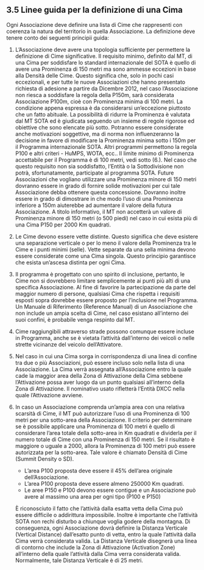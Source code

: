 ## 3.5 Linee guida per la definizione di una Cima

Ogni Associazione deve definire una lista di Cime che rappresenti con coerenza la natura del territorio in quella Associazione.
La definizione deve tenere conto dei seguenti principii guida:

1. L'Associazione deve avere una topologia sufficiente per permettere la definizione di Cime significative. Il requisito minimo, definito dal MT, di una Cima per soddisfare lo standard internazionale del SOTA è quello di avere una Prominenza di 150 metri ma sono ammesse eccezioni in base alla Densità delle Cime. Questo significa che, solo in pochi casi eccezionali, e per tutte le nuove Associazioni che hanno presentato richiesta di adesione a partire da Dicembre 2012, nel caso l'Associazione non riesca a soddisfare la regola della P150m, sarà considerata Associazione P100m, cioè con Prominenza minima di 100 metri. La condizione appena espressa è da considerarsi un'eccezione piuttosto che un fatto abituale. La possibilità di ridurre la Prominenza è valutata dal MT SOTA ed è giudicata seguendo un insieme di regole rigorose ed obiettive che sono elencate più sotto. Potranno essere considerate anche motivazioni soggettive, ma di norma non influenzeranno la decisione in favore di modificare la Prominenza minima sotto i 150m per il Programma internazionale SOTA. Altri programmi permettono la regola P100 e altri criteri - HuMPS, WOTA, ecc..
Il limite minimo di Prominenza accettabile per il Programma è di 100 metri, vedi sotto (6.). Nel caso che questo requisito non sia soddisfatto, l'Entità o la Sottodivisione non potrà, sfortunatamente,  participate al programma SOTA. Future Associazioni che vogliano utilizzare una Prominenza minore di 150 metri dovranno essere in grado di fornire solide motivazioni per cui tale Associazione debba ottenere questa concessione. Dovranno inoltre essere in grado di dimostrare in che modo l'uso di una Prominenza inferiore a 150m aiuterebbe ad aumentare il valore della futura Associazione. A titolo informativo, il MT non accetterà un valore di Prominenza minore di 150 metri (o 500 piedi) nel caso in cui esista più di una Cima P150 per 2000 Km quadrati.

2. Le Cime devono essere vette distinte. Questo significa che deve esistere una separazione verticale o per lo meno il valore della Prominenza tra le Cime e i punti minimi (selle). Vette separate da una sella minima devono essere considerate come una Cima singola. Questo principio garantisce che esista un'ascesa distinta per ogni Cima.

3. Il programma è progettato con uno spirito di inclusione, pertanto, le Cime non si dovrebbero limitare semplicemente ai punti più alti di una specifica Associazione. Al fine di favorire la partecipazione da parte del maggior numero di persone, qualsiasi Cima che rispetta i requisiti esposti sopra dovrebbe essere proposto per l'inclusione nel Programma.
Un Manuale di Riferimento (Reference Manual) di un Associazione che non include un ampia scelta di Cime, nel caso esistano all'interno dei suoi confini, è probabile venga respinto dal MT.

4. Cime raggiungibili attraverso strade possono comunque essere incluse in Programma, anche se è vietata l'attività dall'interno dei veicoli o nelle strette vicinanze del veicolo dell'Attivatore.

5. Nel caso in cui una Cima sorga in corrispondenza di una linea di confine tra due o più Associazioni, può essere incluso solo nella lista di una Associazione. La Cima verrà assegnata all'Associazione entro la quale cade la maggior area della Zona di Attivazione della Cima sebbene l'Attivazione possa aver luogo da un punto qualsiasi all'interno della Zona di Attivazione. Il nominativo usato rifletterà l'Entità DXCC nella quale l'Attivazione avviene.

6. In caso un Associazione comprenda un'ampia area con una relativa scarsità di Cime, il MT può autorizzare l'uso di una Prominenza di 100 metri per una sotto-area della Associazione. Il criterio per determinare se è possibile applicare una Prominenza di 100 metri è quello di considerare l'area totale della sotto-area in Km quadrati e dividerla per il numero totale di Cime con una Prominenza di 150 metri. Se il risultato è maggiore o uguale a 2000, allora la Prominenza di 100 metri può essere autorizzata per la sotto-area. Tale valore è chiamato Densità di Cime (Summit Density o SD).

    * L'area P100 proposta deve essere il 45% dell'area originale dell'Associazione.
    * L'area P100 proposta deve essere almeno 250000 Km quadrati.
    * Le aree P150 e P100 devono essere contigue e un Associazione può avere al massimo una area per ogni tipo (P100 e P150)

    È riconosciuto il fatto che l'attività dalla esatta vetta della Cima può essere difficile o addirittura impossibile. Inoltre è importante che l'attività SOTA non rechi disturbo a chiunque voglia godere della montagna. Di conseguenza, ogni Associazione dovrà definire la Distanza Verticale (Vertical Distance) dall'esatto punto di vetta, entro la quale l'attività dalla Cima verrà considerata valida. La Distanza Verticale disegnerà una linea di contorno che include la Zona di Attivazione (Activation Zone) all'interno della quale l'attività dalla Cima verra considerata valida. Normalmente, tale Distanza Verticale è di 25 metri.
